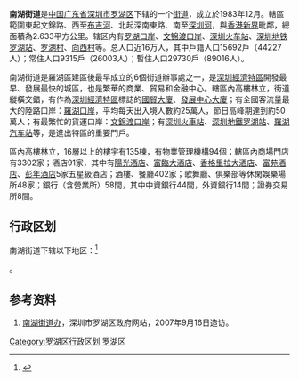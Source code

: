 {{中国乡级行政区<!---乡级行政区专用模板--->
|景观照片文件名 = SZ Guo Mao Kingglory Plaza Renmin South Road.JPG
|景观照片描述 = 南湖街道街景
|位置图文件名 = 
|位置图描述 = 
|汉语拼音 = 
|通用拼音 = 
|旧称 = 
|地名出处 = 
|上级行政区 = [[广东省|广东省]][[深圳市|深圳市]][[罗湖区|罗湖区]]
|建置时间 = 1983年12月
|毗邻 = 罗湖区[[桂园街道_(深圳市)|桂园街道]]、[[东门街道_(深圳市)|东门街道]]、[[黄贝街道|黄贝街道]]、香港[[北區_(香港)|北区]][[羅湖_(香港)|罗湖]]、[[料壆|料壆]]
|政府驻地 = 
|总面积 = 2.633平方公里
|户籍人口 = 44227人
|户籍人口年份 = 
|常住人口 = 26003人
|常住人口年份 = 
|人口密度 = 
|GDP = 
|GDP年份 = 
|邮政编码 = 518002
|电话区号 = 755
|官方网站 = 
|网站名称 = 
|44/03/03/005/000
}}
'''南湖街道'''是[[中华人民共和国|中国]][[广东省|广东省]][[深圳市|深圳市]][[罗湖区|罗湖区]]下辖的一个[[街道_(行政区划)|街道]]，成立於1983年12月。轄區範圍東起文錦路、西至[[布吉河|布吉河]]、北起深南東路、南至[[深圳河|深圳河]]，與[[香港|香港]][[新界|新界]]毗鄰，總面積為2.633平方公里。辖区内有[[罗湖口岸|罗湖口岸]]、[[文锦渡口岸|文锦渡口岸]]、[[深圳火车站|深圳火车站]]、[[深圳地铁|深圳地铁]][[罗湖站_(深圳)|罗湖站]]、[[罗湖村|罗湖村]]、[[向西村|向西村]]等。总人口近16万人，其中戶籍人口15692戶（44227人）；常住人口9315戶（26003人）；暫住人口29730戶（89016人）。

南湖街道是羅湖區建區後最早成立的6個街道辦事處之一，是[[深圳經濟特區|深圳經濟特區]]開發最早、發展最快的城區，也是繁華的商業、貿易和金融中心。轄區內高樓林立，街道縱橫交錯，有作為[[深圳經濟特區|深圳經濟特區]]標誌的[[國貿大廈|國貿大廈]]、[[發展中心大廈|發展中心大廈]]；有全國客流量最大的陸路口岸：[[羅湖口岸|羅湖口岸]]，平均每天出入境人數約25萬人，節日高峰期達到約50萬人；有最繁忙的貨運口岸：[[文錦渡口岸|文錦渡口岸]]；有[[深圳火車站|深圳火車站]]、[[深圳地鐵|深圳地鐵]][[罗湖站_(深圳)|罗湖站]]、[[羅湖汽车站|羅湖汽车站]]等，是進出特區的重要門戶。

區內高樓林立，16層以上的樓宇有135棟，有物業管理機構94個；轄區內商場門店有3302家；酒店91家，其中有[[陽光酒店|陽光酒店]]、[[富臨大酒店|富臨大酒店]]、[[香格里拉大酒店|香格里拉大酒店]]、[[富苑酒店|富苑酒店]]、[[彭年酒店|彭年酒店]]5家五星級酒店；酒樓、餐廳402家；歌舞廳、俱樂部等休閑娛樂場所48家；銀行（含營業所）58間，其中中資銀行44間，外資銀行14間；證券交易所8間。

== 行政区划 ==
南湖街道下辖以下地区：<ref>{{PRC admin/ref sgc|44/03/03/005/000}}</ref>

{{PRC admin/children|44/03/03/005/000}}。

==参考资料==
{{reflist}}
#[http://www.szlh.gov.cn/main/zfjg/jdbsc/lh/lhgm/index.shtml?catalogId=1381 南湖街道办]{{Wayback|url=http://www.szlh.gov.cn/main/zfjg/jdbsc/lh/lhgm/index.shtml?catalogId=1381 |date=20071013090837 }}，深圳市罗湖区政府网站，2007年9月16日造访。

{{深圳市罗湖区行政区划}}
[[Category:罗湖区行政区划|Category:罗湖区行政区划]]
[[Category:深圳街道_(行政区划)|罗湖区]]